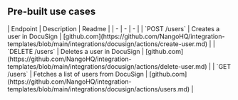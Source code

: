 
## Pre-built use cases

<AccordionGroup>


<Accordion title="Users">
| Endpoint | Description | Readme |
| - | - | - |
| `POST /users` | Creates a user in DocuSign | [github.com](https://github.com/NangoHQ/integration-templates/blob/main/integrations/docusign/actions/create-user.md) |
| `DELETE /users` | Deletes a user in DocuSign | [github.com](https://github.com/NangoHQ/integration-templates/blob/main/integrations/docusign/actions/delete-user.md) |
| `GET /users` | Fetches a list of users from DocuSign | [github.com](https://github.com/NangoHQ/integration-templates/blob/main/integrations/docusign/actions/users.md) |
</Accordion>

</AccordionGroup>
